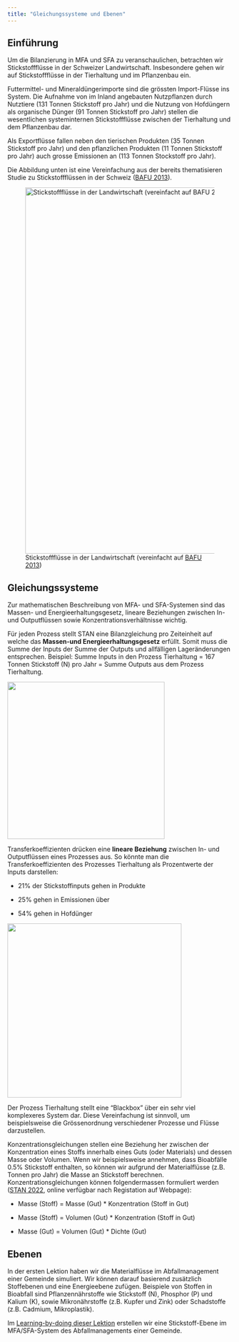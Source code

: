 ```yaml
---
title: "Gleichungssysteme und Ebenen"
---
```


## Einführung

Um die Bilanzierung in MFA und SFA zu veranschaulichen, betrachten wir Stickstoffflüsse in der Schweizer Landwirtschaft. Insbesondere gehen wir auf Stickstoffflüsse in der Tierhaltung und im Pflanzenbau ein.

Futtermittel- und Mineraldüngerimporte sind die grössten Import-Flüsse ins System. Die Aufnahme von im Inland angebauten Nutzpflanzen durch Nutztiere (131 Tonnen Stickstoff pro Jahr) und die Nutzung von Hofdüngern als organische Dünger (91 Tonnen Stickstoff pro Jahr) stellen die wesentlichen systeminternen Stickstoffflüsse zwischen der Tierhaltung und dem Pflanzenbau dar.

Als Exportflüsse fallen neben den tierischen Produkten (35 Tonnen Stickstoff pro Jahr) und den pflanzlichen Produkten (11 Tonnen Stickstoff pro Jahr) auch grosse Emissionen an (113 Tonnen Stockstoff pro Jahr).

Die Abbildung unten ist eine Vereinfachung aus der bereits thematisieren Studie zu Stickstoffflüssen in der Schweiz ([BAFU 2013](https://www.bafu.admin.ch/bafu/de/home/themen/chemikalien/publikationen-studien/publikationen/stickstofffluesse-schweiz-2020.html)).

![Stickstoffflüsse in der Landwirtschaft (vereinfacht auf [BAFU 2013](https://www.bafu.admin.ch/bafu/de/home/themen/chemikalien/publikationen-studien/publikationen/stickstofffluesse-schweiz-2020.html))](images/Lektion_2_1_1.png){fig-align="center" width="820"}

## Gleichungssysteme

Zur mathematischen Beschreibung von MFA- und SFA-Systemen sind das Massen- und Energieerhaltungsgesetz, lineare Beziehungen zwischen In- und Outputflüssen sowie Konzentrationsverhältnisse wichtig.

Für jeden Prozess stellt STAN eine Bilanzgleichung pro Zeiteinheit auf welche das **Massen-und Energieerhaltungsgesetz** erfüllt. Somit muss die Summe der Inputs der Summe der Outputs und allfälligen Lageränderungen entsprechen. Beispiel: Summe Inputs in den Prozess Tierhaltung = 167 Tonnen Stickstoff (N) pro Jahr = Summe Outputs aus dem Prozess Tierhaltung.

![](images/Lektion_2_1_2.png){fig-align="center" width="352"}

Transferkoeffizienten drücken eine **lineare Beziehung** zwischen In- und Outputflüssen eines Prozesses aus. So könnte man die Transferkoeffizienten des Prozesses Tierhaltung als Prozentwerte der Inputs darstellen:

-   21% der Stickstoffinputs gehen in Produkte

-   25% gehen in Emissionen über

-   54% gehen in Hofdünger

![](images/Lektion_2_1_3.png){fig-align="center" width="390"}

Der Prozess Tierhaltung stellt eine "Blackbox" über ein sehr viel komplexeres System dar. Diese Vereinfachung ist sinnvoll, um beispielsweise die Grössenordnung verschiedener Prozesse und Flüsse darzustellen.

Konzentrationsgleichungen stellen eine Beziehung her zwischen der Konzentration eines Stoffs innerhalb eines Guts (oder Materials) und dessen Masse oder Volumen. Wenn wir beispielsweise annehmen, dass Bioabfälle 0.5% Stickstoff enthalten, so können wir aufgrund der Materialflüsse (z.B. Tonnen pro Jahr) die Masse an Stickstoff berechnen. Konzentrationsgleichungen können folgendermassen formuliert werden ([STAN 2022](https://www.stan2web.net/downloads/documentation), online verfügbar nach Registation auf Webpage):

-   Masse (Stoff) = Masse (Gut) \* Konzentration (Stoff in Gut)

-   Masse (Stoff) = Volumen (Gut) \* Konzentration (Stoff in Gut)

-   Masse (Gut) = Volumen (Gut) \* Dichte (Gut)

## Ebenen

In der ersten Lektion haben wir die Materialflüsse im Abfallmanagement einer Gemeinde simuliert. Wir können darauf basierend zusätzlich Stoffebenen und eine Energieebene zufügen. Beispiele von Stoffen in Bioabfall sind Pflanzennährstoffe wie Stickstoff (N), Phosphor (P) und Kalium (K), sowie Mikronährstoffe (z.B. Kupfer und Zink) oder Schadstoffe (z.B. Cadmium, Mikroplastik).

Im [Learning-by-doing dieser Lektion](Lektion2_2_LBD.qmd) erstellen wir eine Stickstoff-Ebene im MFA/SFA-System des Abfallmanagements einer Gemeinde.

## 

